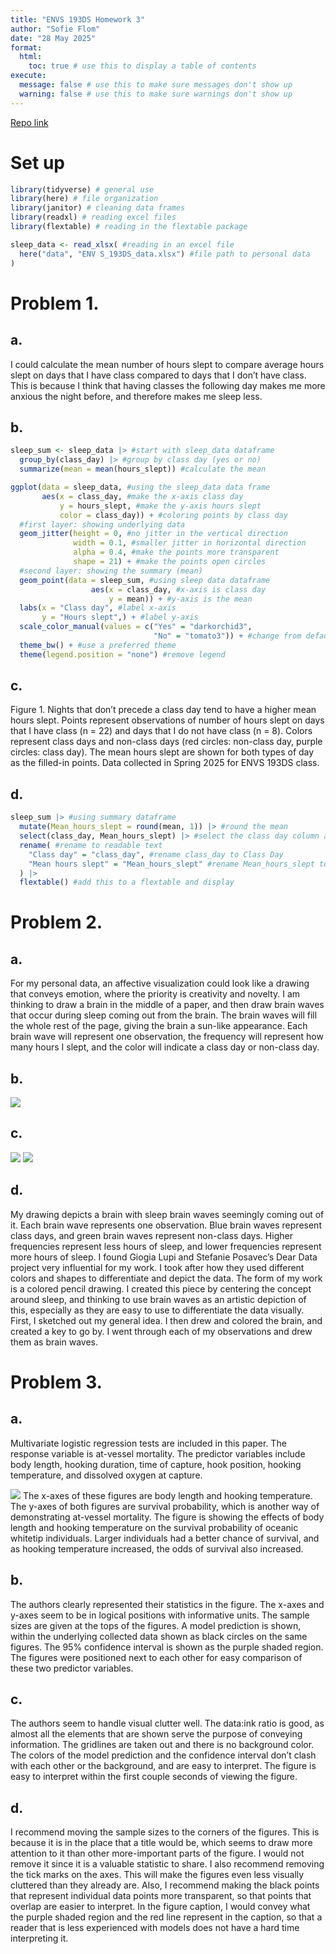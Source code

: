 ```yaml
---
title: "ENVS 193DS Homework 3"
author: "Sofie Flom"
date: "28 May 2025"
format:
  html:
    toc: true # use this to display a table of contents
execute:
  message: false # use this to make sure messages don't show up
  warning: false # use this to make sure warnings don't show up
---
```

[Repo link](https://github.com/sofie-f7/ENVS-193DS_homework-03)

# Set up
```r
library(tidyverse) # general use
library(here) # file organization
library(janitor) # cleaning data frames
library(readxl) # reading excel files
library(flextable) # reading in the flextable package

sleep_data <- read_xlsx( #reading in an excel file
  here("data", "ENV S_193DS_data.xlsx") #file path to personal data 
)

```

# Problem 1. 

## a. 

I could calculate the mean number of hours slept to compare average hours slept on days that I have class compared to days that I don't have class. This is because I think that having classes the following day makes me more anxious the night before, and therefore makes me sleep less.

## b. 

```r
sleep_sum <- sleep_data |> #start with sleep_data dataframe
  group_by(class_day) |> #group by class day (yes or no)
  summarize(mean = mean(hours_slept)) #calculate the mean

ggplot(data = sleep_data, #using the sleep_data data frame
       aes(x = class_day, #make the x-axis class day
           y = hours_slept, #make the y-axis hours slept
           color = class_day)) + #coloring points by class day
  #first layer: showing underlying data
  geom_jitter(height = 0, #no jitter in the vertical direction
              width = 0.1, #smaller jitter in horizontal direction
              alpha = 0.4, #make the points more transparent
              shape = 21) + #make the points open circles
  #second layer: showing the summary (mean)
  geom_point(data = sleep_sum, #using sleep data dataframe
                  aes(x = class_day, #x-axis is class day
                      y = mean)) + #y-axis is the mean
  labs(x = "Class day", #label x-axis
       y = "Hours slept",) + #label y-axis
  scale_color_manual(values = c("Yes" = "darkorchid3",
                                "No" = "tomato3")) + #change from default colors
  theme_bw() + #use a preferred theme
  theme(legend.position = "none") #remove legend
```

## c. 

Figure 1. Nights that don't precede a class day tend to have a higher mean hours slept. Points represent observations of number of hours slept on days that I have class (n = 22) and days that I do not have class (n = 8). Colors represent class days and non-class days (red circles: non-class day, purple circles: class day). The mean hours slept are shown for both types of day as the filled-in points. Data collected in Spring 2025 for ENVS 193DS class.

## d. 

```r
sleep_sum |> #using summary dataframe
  mutate(Mean_hours_slept = round(mean, 1)) |> #round the mean
  select(class_day, Mean_hours_slept) |> #select the class day column and the rounded mean
  rename( #rename to readable text
    "Class day" = "class_day", #rename class_day to Class Day
    "Mean hours slept" = "Mean_hours_slept" #rename Mean_hours_slept to Mean hours slept
  ) |> 
  flextable() #add this to a flextable and display
```
# Problem 2.

## a. 

For my personal data, an affective visualization could look like a drawing that conveys emotion, where the priority is creativity and novelty. I am thinking to draw a brain in the middle of a paper, and then draw brain waves that occur during sleep coming out from the brain. The brain waves will fill the whole rest of the page, giving the brain a sun-like appearance. Each brain wave will represent one observation, the frequency will represent how many hours I slept, and the color will indicate a class day or non-class day. 

## b. 

![](hw_3_sketch.jpg)

## c. 

![](IMG_9141.jpg)
![](IMG_9142.jpg)

## d. 

My drawing depicts a brain with sleep brain waves seemingly coming out of it. Each brain wave represents one observation. Blue brain waves represent class days, and green brain waves represent non-class days. Higher frequencies represent less hours of sleep, and lower frequencies represent more hours of sleep. I found Giogia Lupi and Stefanie Posavec's Dear Data project very influential for my work. I took after how they used different colors and shapes to differentiate and depict the data. The form of my work is a colored pencil drawing. I created this piece by centering the concept around sleep, and thinking to use brain waves as an artistic depiction of this, especially as they are easy to use to differentiate the data visually. First, I sketched out my general idea. I then drew and colored the brain, and created a key to go by. I went through each of my observations and drew them as brain waves. 

# Problem 3. 

## a. 

Multivariate logistic regression tests are included in this paper. The response variable is at-vessel mortality. The predictor variables include body length, hooking duration, time of capture, hook position, hooking temperature, and dissolved oxygen at capture. 

![](IMG_3780.png)
The x-axes of these figures are body length and hooking temperature. The y-axes of both figures are survival probability, which is another way of demonstrating at-vessel mortality. The figure is showing the effects of body length and hooking temperature on the survival probability of oceanic whitetip individuals. Larger individuals had a better chance of survival, and as hooking temperature increased, the odds of survival also increased.

## b. 

The authors clearly represented their statistics in the figure. The x-axes and y-axes seem to be in logical positions with informative units. The sample sizes are given at the tops of the figures. A model prediction is shown, within the underlying collected data shown as black circles on the same figures. The 95% confidence interval is shown as the purple shaded region. The figures were positioned next to each other for easy comparison of these two predictor variables. 

## c. 

The authors seem to handle visual clutter well. The data:ink ratio is good, as almost all the elements that are shown serve the purpose of conveying information. The gridlines are taken out and there is no background color. The colors of the model prediction and the confidence interval don't clash with each other or the background, and are easy to interpret. The figure is easy to interpret within the first couple seconds of viewing the figure. 

## d. 

I recommend moving the sample sizes to the corners of the figures. This is because it is in the place that a title would be, which seems to draw more attention to it than other more-important parts of the figure. I would not remove it since it is a valuable statistic to share. I also recommend removing the tick marks on the axes. This will make the figures even less visually cluttered than they already are. Also, I recommend making the black points that represent individual data points more transparent, so that points that overlap are easier to interpret. In the figure caption, I would convey what the purple shaded region and the red line represent in the caption, so that a reader that is less experienced with models does not have a hard time interpreting it.
